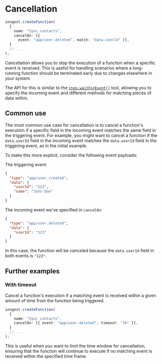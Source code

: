 # Cancellation

```ts
inngest.createFunction(
  {
    name: "Sync contacts",
    cancelOn: [{
      event: "app/user.deleted", match: "data.userId" }],
  }
  // ...
);
```

Cancellation allows you to stop the execution of a function when a specific event is received. This is useful for handling scenarios where a long-running function should be terminated early due to changes elsewhere in your system.

The API for this is similar to the [`step.waitForEvent()`](/docs/functions/multi-step#wait-for-event) tool, allowing you to specify the incoming event and different methods for matching pieces of data within.

## Common use

The most common use case for cancellation is to cancel a function's execution if a specific field in the incoming event matches the same field in the triggering event. For example, you might want to cancel a function if the `data.userId` field in the incoming event matches the `data.userId` field in the triggering event, as in the initial example.

To make this more explicit, consider the following event payloads:

The triggering event:

```json
{
  "type": "app/user.created",
  "data": {
    "userId": "123",
    "name": "John Doe"
  }
}
```

The incoming event we've specified in `cancelOn`:

```json
{
  "type": "app/user.deleted",
  "data": {
    "userId": "123"
  }
}
```

In this case, the function will be canceled because the `data.userId` field in both events is `"123"`.

## Further examples

### With timeout

Cancel a function's execution if a matching event is received within a given amount of time from the function being triggered.

```ts
inngest.createFunction(
  {
    name: "Sync contacts",
    cancelOn: [{ event: "app/user.deleted", timeout: "1h" }],
  }
  // ...
);
```

This is useful when you want to limit the time window for cancellation, ensuring that the function will continue to execute if no matching event is received within the specified time frame.
